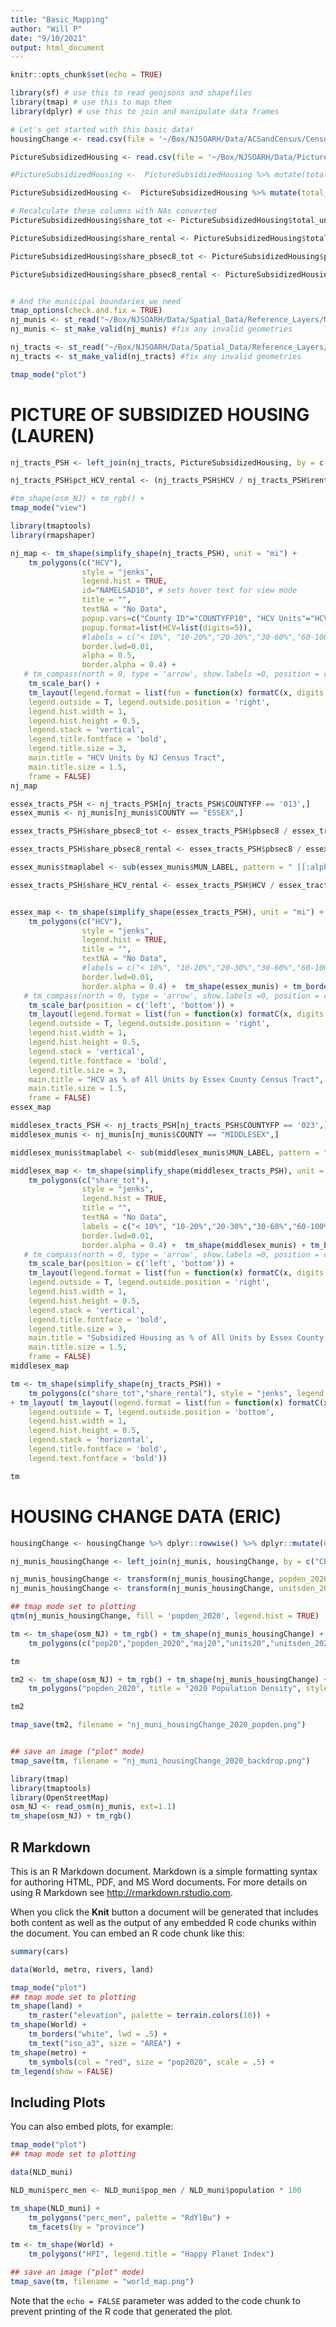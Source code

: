 ```yaml
---
title: "Basic_Mapping"
author: "Will P"
date: "9/10/2021"
output: html_document
---
```


```r
knitr::opts_chunk$set(echo = TRUE)

library(sf) # use this to read geojsons and shapefiles
library(tmap) # use this to map them
library(dplyr) # use this to join and manipulate data frames

# Let's get started with this basic data!
housingChange <- read.csv(file = '~/Box/NJSOARH/Data/ACSandCensus/Census2020/output_tables/cousub_change_2010_2020.csv')

PictureSubsidizedHousing <- read.csv(file = '~/Box/NJSOARH/Data/Picture of Subsidized Households/Mapping/PSH_2020_tract.csv')

#PictureSubsidizedHousing <-  PictureSubsidizedHousing %>% mutate(total_units = replace(total_units, total_units<0, NA)) # convert -1 in total_units to NA

PictureSubsidizedHousing <-  PictureSubsidizedHousing %>% mutate(total_units = replace(total_units, total_units<0, 0)) # convert -1 in total_units to 0

# Recalculate these columns with NAs converted
PictureSubsidizedHousing$share_tot <- PictureSubsidizedHousing$total_units / PictureSubsidizedHousing$occhu_e

PictureSubsidizedHousing$share_rental <- PictureSubsidizedHousing$total_units / PictureSubsidizedHousing$renterocchu_e

PictureSubsidizedHousing$share_pbsec8_tot <- PictureSubsidizedHousing$pbsec8 / PictureSubsidizedHousing$occhu_e

PictureSubsidizedHousing$share_pbsec8_rental <- PictureSubsidizedHousing$pbsec8 / PictureSubsidizedHousing$renterocchu_e


# And the municipal boundaries we need
tmap_options(check.and.fix = TRUE)
nj_munis <- st_read("~/Box/NJSOARH/Data/Spatial_Data/Reference_Layers/Municipal_Boundaries_of_NJ_NJGIN_2021_08_06.geojson")
nj_munis <- st_make_valid(nj_munis) #fix any invalid geometries

nj_tracts <- st_read("~/Box/NJSOARH/Data/Spatial_Data/Reference_Layers/nhgis_nj_tracts_2010.geojson")
nj_tracts <- st_make_valid(nj_tracts) #fix any invalid geometries

tmap_mode("plot")

```

# PICTURE OF SUBSIDIZED HOUSING (LAUREN)

```r

nj_tracts_PSH <- left_join(nj_tracts, PictureSubsidizedHousing, by = c("GEOID10" = "geoid")) # put them together

nj_tracts_PSH$pct_HCV_rental <- (nj_tracts_PSH$HCV / nj_tracts_PSH$renterocchu_e) * 100

#tm_shape(osm_NJ) + tm_rgb() + 
tmap_mode("view")

library(tmaptools)
library(rmapshaper)

nj_map <- tm_shape(simplify_shape(nj_tracts_PSH), unit = "mi") +
    tm_polygons(c("HCV"), 
                style = "jenks", 
                legend.hist = TRUE,
                id="NAMELSAD10", # sets hover text for view mode
                title = "",
                textNA = "No Data",
                popup.vars=c("County ID"="COUNTYFP10", "HCV Units"="HCV", "Rental Units" = "renterocchu_e","HCV % of Rental Units"="pct_HCV_rental"),
                popup.format=list(HCV=list(digits=5)),
                #labels = c("< 10%", "10-20%","20-30%","30-60%","60-100%"),
                border.lwd=0.01,
                alpha = 0.5,
                border.alpha = 0.4) +  
   # tm_compass(north = 0, type = 'arrow', show.labels =0, position = c('right','bottom')) + 
    tm_scale_bar() +
    tm_layout(legend.format = list(fun = function(x) formatC(x, digits = 1, format = "f")),
    legend.outside = T, legend.outside.position = 'right',
    legend.hist.width = 1,
    legend.hist.height = 0.5,
    legend.stack = 'vertical',
    legend.title.fontface = 'bold',
    legend.title.size = 3,
    main.title = "HCV Units by NJ Census Tract",
    main.title.size = 1.5,
    frame = FALSE)
nj_map

essex_tracts_PSH <- nj_tracts_PSH[nj_tracts_PSH$COUNTYFP == '013',]
essex_munis <- nj_munis[nj_munis$COUNTY == "ESSEX",]

essex_tracts_PSH$share_pbsec8_tot <- essex_tracts_PSH$pbsec8 / essex_tracts_PSH$occhu_e

essex_tracts_PSH$share_pbsec8_rental <- essex_tracts_PSH$pbsec8 / essex_tracts_PSH$renterocchu_e

essex_munis$tmaplabel <- sub(essex_munis$MUN_LABEL, pattern = " [[:alpha:]]*$", replacement = "")

essex_tracts_PSH$share_HCV_rental <- essex_tracts_PSH$HCV / essex_tracts_PSH$renterocchu_e


essex_map <- tm_shape(simplify_shape(essex_tracts_PSH), unit = "mi") +
    tm_polygons(c("HCV"), 
                style = "jenks", 
                legend.hist = TRUE,
                title = "",
                textNA = "No Data",
                #labels = c("< 10%", "10-20%","20-30%","30-60%","60-100%"),
                border.lwd=0.01, 
                border.alpha = 0.4) +  tm_shape(essex_munis) + tm_borders(lwd = 1) + tm_text("tmaplabel", size = .8, remove.overlap = FALSE, shadow = TRUE) +
   # tm_compass(north = 0, type = 'arrow', show.labels =0, position = c('right','bottom')) + 
    tm_scale_bar(position = c('left', 'bottom')) +
    tm_layout(legend.format = list(fun = function(x) formatC(x, digits = 2, format = "f")),
    legend.outside = T, legend.outside.position = 'right',
    legend.hist.width = 1,
    legend.hist.height = 0.5,
    legend.stack = 'vertical',
    legend.title.fontface = 'bold',
    legend.title.size = 3,
    main.title = "HCV as % of All Units by Essex County Census Tract",
    main.title.size = 1.5,
    frame = FALSE)
essex_map

middlesex_tracts_PSH <- nj_tracts_PSH[nj_tracts_PSH$COUNTYFP == '023',]
middlesex_munis <- nj_munis[nj_munis$COUNTY == "MIDDLESEX",]

middlesex_munis$tmaplabel <- sub(middlesex_munis$MUN_LABEL, pattern = " [[:alpha:]]*$", replacement = "")

middlesex_map <- tm_shape(simplify_shape(middlesex_tracts_PSH), unit = "mi") +
    tm_polygons(c("share_tot"), 
                style = "jenks", 
                legend.hist = TRUE,
                title = "",
                textNA = "No Data",
                labels = c("< 10%", "10-20%","20-30%","30-60%","60-100%"),
                border.lwd=0.01, 
                border.alpha = 0.4) +  tm_shape(middlesex_munis) + tm_borders(lwd = 1) + tm_text("tmaplabel", size = .8, remove.overlap = FALSE, shadow = TRUE) +
   # tm_compass(north = 0, type = 'arrow', show.labels =0, position = c('right','bottom')) + 
    tm_scale_bar(position = c('left', 'bottom')) +
    tm_layout(legend.format = list(fun = function(x) formatC(x, digits = 1, format = "f")),
    legend.outside = T, legend.outside.position = 'right',
    legend.hist.width = 1,
    legend.hist.height = 0.5,
    legend.stack = 'vertical',
    legend.title.fontface = 'bold',
    legend.title.size = 3,
    main.title = "Subsidized Housing as % of All Units by Essex County Census Tract",
    main.title.size = 1.5,
    frame = FALSE)
middlesex_map

tm <- tm_shape(simplify_shape(nj_tracts_PSH)) +
    tm_polygons(c("share_tot","share_rental"), style = "jenks", legend.hist = TRUE, title="Subsidized Housing in NJ") + tm_facets(sync = TRUE, nrow = 1) +  tm_compass(north = 0, type = 'arrow', show.labels =0, position = c('right','top')) + 
+ tm_layout( tm_layout(legend.format = list(fun = function(x) formatC(x, digits = 1, format = "f")),
    legend.outside = T, legend.outside.position = 'bottom',
    legend.hist.width = 1,
    legend.hist.height = 0.5,
    legend.stack = 'horizontal',
    legend.title.fontface = 'bold',
    legend.text.fontface = 'bold'))

tm

```

# HOUSING CHANGE DATA (ERIC)

```r
housingChange <- housingChange %>% dplyr::rowwise() %>% dplyr::mutate(GEOID_Short = strsplit(GEOID, split="US")[[1]][2]) # split the GEOID from Eric's ACS pull by the "US" substring to just get the part starting with 34 to match the NJGIN geometry

nj_munis_housingChange <- left_join(nj_munis, housingChange, by = c("CENSUS2010" = "GEOID_Short")) # put them together

nj_munis_housingChange <- transform(nj_munis_housingChange, popden_2020 = pop20 / SQ_MILES) # check for land/water area
nj_munis_housingChange <- transform(nj_munis_housingChange, unitsden_2020 = units20 / SQ_MILES)

## tmap mode set to plotting
qtm(nj_munis_housingChange, fill = 'popden_2020', legend.hist = TRUE)

tm <- tm_shape(osm_NJ) + tm_rgb() + tm_shape(nj_munis_housingChange) +
    tm_polygons(c("pop20","popden_2020","maj20","units20","unitsden_2020","pchgunits"), style = "jenks", legend.hist = TRUE) + tm_facets(sync = TRUE, ncol = 3, nrow = 2) + tm_layout(legend.outside = FALSE)

tm

tm2 <- tm_shape(osm_NJ) + tm_rgb() + tm_shape(nj_munis_housingChange) +
    tm_polygons("popden_2020", title = "2020 Population Density", style = "jenks", legend.hist = TRUE, alpha = 0.7) + tm_borders(lwd = 1) +  tm_layout(legend.outside = FALSE, legend.title.size = 1, legend.text.size = 0.6, legend.position = c("left","top"), legend.bg.color = "white", legend.format=list(fun=function(x) paste0(formatC(x, digits=0, format="f"))), legend.bg.alpha = .8, legend.hist.width = .5)

tm2

tmap_save(tm2, filename = "nj_muni_housingChange_2020_popden.png")


## save an image ("plot" mode)
tmap_save(tm, filename = "nj_muni_housingChange_2020_backdrop.png")

library(tmap)
library(tmaptools)
library(OpenStreetMap)
osm_NJ <- read_osm(nj_munis, ext=1.1)
tm_shape(osm_NJ) + tm_rgb()

```

## R Markdown

This is an R Markdown document. Markdown is a simple formatting syntax for authoring HTML, PDF, and MS Word documents. For more details on using R Markdown see <http://rmarkdown.rstudio.com>.

When you click the **Knit** button a document will be generated that includes both content as well as the output of any embedded R code chunks within the document. You can embed an R code chunk like this:

```r
summary(cars)

data(World, metro, rivers, land)

tmap_mode("plot")
## tmap mode set to plotting
tm_shape(land) +
    tm_raster("elevation", palette = terrain.colors(10)) +
tm_shape(World) +
    tm_borders("white", lwd = .5) +
    tm_text("iso_a3", size = "AREA") +
tm_shape(metro) +
    tm_symbols(col = "red", size = "pop2020", scale = .5) +
tm_legend(show = FALSE)

```

## Including Plots

You can also embed plots, for example:

```r

tmap_mode("plot")
## tmap mode set to plotting

data(NLD_muni)

NLD_muni$perc_men <- NLD_muni$pop_men / NLD_muni$population * 100

tm_shape(NLD_muni) +
    tm_polygons("perc_men", palette = "RdYlBu") +
    tm_facets(by = "province")

tm <- tm_shape(World) +
    tm_polygons("HPI", legend.title = "Happy Planet Index")

## save an image ("plot" mode)
tmap_save(tm, filename = "world_map.png")


```

Note that the `echo = FALSE` parameter was added to the code chunk to prevent printing of the R code that generated the plot.
